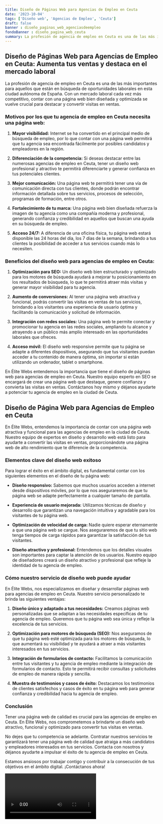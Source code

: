 ```yaml
---
title: Diseño de Páginas Web para Agencias de Empleo en Ceuta
date: '2023-10-04'
tags: ['Diseño web', 'Agencias de Empleo', 'Ceuta']
draft: false
banner : diseño_paginas_web_agenciasdeempleo
fondoBanner : diseño_pagina_web_ceuta
summary: La profesión de agencia de empleo en Ceuta es una de las más importantes para aquellos que están en búsqueda de oportunidades laborales en esta ciudad autónoma de España. Con un mercado laboral cada vez más competitivo, contar con una página web bien diseñada y optimizada se vuelve crucial para destacar y convertir visitas en ventas.
---
```


## Diseño de Páginas Web para Agencias de Empleo en Ceuta: Aumenta tus ventas y destaca en el mercado laboral

La profesión de agencia de empleo en Ceuta es una de las más importantes para aquellos que están en búsqueda de oportunidades laborales en esta ciudad autónoma de España. Con un mercado laboral cada vez más competitivo, contar con una página web bien diseñada y optimizada se vuelve crucial para destacar y convertir visitas en ventas.

### Motivos por los que tu agencia de empleo en Ceuta necesita una página web:

1. **Mayor visibilidad:** Internet se ha convertido en el principal medio de búsqueda de empleo, por lo que contar con una página web permitirá que tu agencia sea encontrada fácilmente por posibles candidatos y empleadores en la región.

2. **Diferenciación de la competencia:** Si deseas destacar entre las numerosas agencias de empleo en Ceuta, tener un diseño web profesional y atractivo te permitirá diferenciarte y generar confianza en tus potenciales clientes.

3. **Mejor comunicación:** Una página web te permitirá tener una vía de comunicación directa con tus clientes, donde podrán encontrar información detallada sobre tus servicios, procesos de selección, programas de formación, entre otros.

4. **Fortalecimiento de tu marca:** Una página web bien diseñada refuerza la imagen de tu agencia como una compañía moderna y profesional, generando confianza y credibilidad en aquellos que buscan una ayuda en su búsqueda de empleo.

5. **Acceso 24/7:** A diferencia de una oficina física, tu página web estará disponible las 24 horas del día, los 7 días de la semana, brindando a tus clientes la posibilidad de acceder a tus servicios cuando más lo necesiten.

### Beneficios del diseño web para agencias de empleo en Ceuta:

1. **Optimización para SEO:** Un diseño web bien estructurado y optimizado para los motores de búsqueda ayudará a mejorar tu posicionamiento en los resultados de búsqueda, lo que te permitirá atraer más visitas y generar mayor visibilidad para tu agencia.

2. **Aumento de conversiones:** Al tener una página web atractiva y funcional, podrás convertir las visitas en ventas de tus servicios, brindando a los visitantes una experiencia de usuario óptima y facilitando la comunicación y solicitud de información.

3. **Integración con redes sociales:** Una página web te permite conectar y promocionar tu agencia en las redes sociales, ampliando tu alcance y atrayendo a un público más amplio interesado en las oportunidades laborales que ofreces.

4. **Acceso móvil:** El diseño web responsive permite que tu página se adapte a diferentes dispositivos, asegurando que tus visitantes puedan acceder a tu contenido de manera óptima, sin importar si están utilizando un ordenador, tablet o smartphone.

En Élite Webs entendemos la importancia que tiene el diseño de páginas web para agencias de empleo en Ceuta. Nuestro equipo experto en SEO se encargará de crear una página web que destaque, genere confianza y convierta las visitas en ventas. Contáctanos hoy mismo y déjanos ayudarte a potenciar tu agencia de empleo en la ciudad de Ceuta.

<GifSeo />

<Cta />

## Diseño de Página Web para Agencias de Empleo en Ceuta

En Élite Webs, entendemos la importancia de contar con una página web atractiva y funcional para las agencias de empleo en la ciudad de Ceuta. Nuestro equipo de expertos en diseño y desarrollo web está listo para ayudarte a convertir las visitas en ventas, proporcionándote una página web de alto rendimiento que te diferencie de la competencia.

### Elementos clave del diseño web exitoso

Para lograr el éxito en el ámbito digital, es fundamental contar con los siguientes elementos en el diseño de tu página web:

- **Diseño responsivo:** Sabemos que muchos usuarios acceden a internet desde dispositivos móviles, por lo que nos aseguraremos de que tu página web se adapte perfectamente a cualquier tamaño de pantalla.

- **Experiencia de usuario mejorada:** Utilizamos técnicas de diseño y desarrollo que garantizan una navegación intuitiva y agradable para los visitantes de tu página web.

- **Optimización de velocidad de carga:** Nadie quiere esperar eternamente a que una página web se cargue. Nos aseguraremos de que tu sitio web tenga tiempos de carga rápidos para garantizar la satisfacción de tus visitantes.

- **Diseño atractivo y profesional:** Entendemos que los detalles visuales son importantes para captar la atención de los usuarios. Nuestro equipo de diseñadores creará un diseño atractivo y profesional que refleje la identidad de tu agencia de empleo.

### Cómo nuestro servicio de diseño web puede ayudar

En Élite Webs, nos especializamos en diseñar y desarrollar páginas web para agencias de empleo en Ceuta. Nuestro servicio personalizado te brinda las siguientes ventajas:

1. **Diseño único y adaptado a tus necesidades:** Creamos páginas web personalizadas que se adaptan a las necesidades específicas de tu agencia de empleo. Queremos que tu página web sea única y refleje la excelencia de tus servicios.

2. **Optimización para motores de búsqueda (SEO):** Nos aseguramos de que tu página web esté optimizada para los motores de búsqueda, lo que aumentará su visibilidad y te ayudará a atraer a más visitantes interesados en tus servicios.

3. **Integración de formularios de contacto:** Facilitamos la comunicación entre tus visitantes y tu agencia de empleo mediante la integración de formularios de contacto. Esto te permitirá recibir consultas y solicitudes de empleo de manera rápida y sencilla.

4. **Muestra de testimonios y casos de éxito:** Destacamos los testimonios de clientes satisfechos y casos de éxito en tu página web para generar confianza y credibilidad hacia tu agencia de empleo.

### Conclusión

Tener una página web de calidad es crucial para las agencias de empleo en Ceuta. En Élite Webs, nos comprometemos a brindarte un diseño web atractivo, funcional y optimizado para convertir tus visitas en ventas.

No dejes que tu competencia se adelante. Contratar nuestros servicios te garantizará tener una página web de calidad que atraiga a más candidatos y empleadores interesados en tus servicios. Contacta con nosotros y déjanos ayudarte a impulsar el éxito de tu agencia de empleo en Ceuta.

Estamos ansiosos por trabajar contigo y contribuir a la consecución de tus objetivos en el ámbito digital. ¡Contáctanos ahora!

<Video />

<CtaBot job='Agencias de Empleo' city='Ceuta'/>

<Gmaps query='Ceuta+españa+maps' />